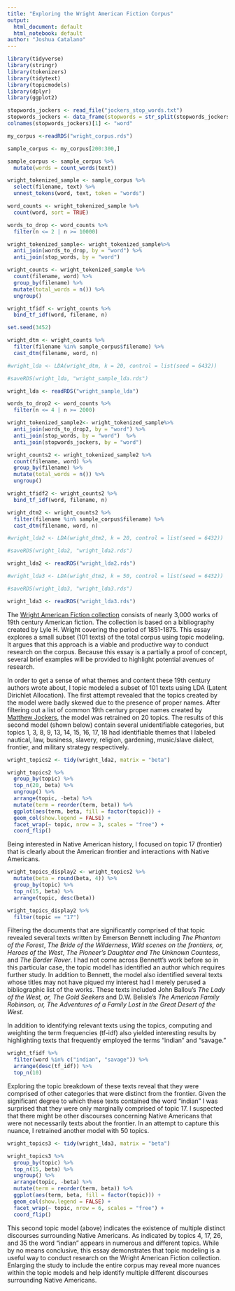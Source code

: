```yaml
---
title: "Exploring the Wright American Fiction Corpus"
output:
  html_document: default
  html_notebook: default
author: "Joshua Catalano"
---
```



```r
library(tidyverse)
library(stringr)
library(tokenizers)
library(tidytext)
library(topicmodels)
library(dplyr)
library(ggplot2)
```
```r
stopwords_jockers <- read_file("jockers_stop_words.txt")
stopwords_jockers <- data_frame(stopwords = str_split(stopwords_jockers, ", ")[[1]])
colnames(stopwords_jockers)[1] <- "word"

```
```r

my_corpus <-readRDS("wright_corpus.rds")

sample_corpus <- my_corpus[200:300,]

sample_corpus <- sample_corpus %>% 
  mutate(words = count_words(text)) 

wright_tokenized_sample <- sample_corpus %>% 
  select(filename, text) %>% 
  unnest_tokens(word, text, token = "words")

word_counts <- wright_tokenized_sample %>% 
  count(word, sort = TRUE)

words_to_drop <- word_counts %>% 
  filter(n <= 2 | n >= 10000)

wright_tokenized_sample<- wright_tokenized_sample%>% 
  anti_join(words_to_drop, by = "word") %>% 
  anti_join(stop_words, by = "word")

wright_counts <- wright_tokenized_sample %>% 
  count(filename, word) %>% 
  group_by(filename) %>% 
  mutate(total_words = n()) %>% 
  ungroup()

wright_tfidf <- wright_counts %>% 
  bind_tf_idf(word, filename, n)

set.seed(3452)

wright_dtm <- wright_counts %>% 
  filter(filename %in% sample_corpus$filename) %>% 
  cast_dtm(filename, word, n)

#wright_lda <- LDA(wright_dtm, k = 20, control = list(seed = 6432))

#saveRDS(wright_lda, "wright_sample_lda.rds")

wright_lda <- readRDS("wright_sample_lda")

words_to_drop2 <- word_counts %>% 
  filter(n <= 4 | n >= 2000)

wright_tokenized_sample2<- wright_tokenized_sample%>% 
  anti_join(words_to_drop2, by = "word") %>% 
  anti_join(stop_words, by = "word")  %>%
  anti_join(stopwords_jockers, by = "word")

wright_counts2 <- wright_tokenized_sample2 %>% 
  count(filename, word) %>% 
  group_by(filename) %>% 
  mutate(total_words = n()) %>% 
  ungroup()

wright_tfidf2 <- wright_counts2 %>% 
  bind_tf_idf(word, filename, n)

wright_dtm2 <- wright_counts2 %>% 
  filter(filename %in% sample_corpus$filename) %>% 
  cast_dtm(filename, word, n)

#wright_lda2 <- LDA(wright_dtm2, k = 20, control = list(seed = 6432))

#saveRDS(wright_lda2, "wright_lda2.rds")

wright_lda2 <- readRDS("wright_lda2.rds")

#wright_lda3 <- LDA(wright_dtm2, k = 50, control = list(seed = 6432))

#saveRDS(wright_lda3, "wright_lda3.rds")

wright_lda3 <- readRDS("wright_lda3.rds")
``` 

The [Wright American Fiction collection](http://webapp1.dlib.indiana.edu/TEIgeneral/welcome.do?brand=wright) consists of nearly 3,000 works of 19th century American fiction. The collection is based on a bibliography created by Lyle H. Wright covering the period of 1851-1875. This essay explores a small subset (101 texts) of the total corpus using topic modeling. It argues that this approach is a viable and productive way to conduct research on the corpus.  Because this essay is a partially a proof of concept, several brief examples will be provided to highlight potential avenues of research.

In order to get a sense of what themes and content these 19th century authors wrote about, I topic modeled a subset of 101 texts using LDA (Latent Dirichlet Allocation). The first attempt revealed that the topics created by the model were badly skewed due to the presence of proper names. After filtering out a list of common 19th century proper names created by [Matthew Jockers](http://www.matthewjockers.net/macroanalysisbook/expanded-stopwords-list/), the model was retrained on 20 topics. The results of this second model (shown below) contain several unidentifiable categories, but topics 1, 3, 8, 9, 13, 14, 15, 16, 17, 18 had identifiable themes that I labeled nautical, law, business, slavery, religion, gardening, music/slave dialect, frontier, and military strategy respectively. 

```r

wright_topics2 <- tidy(wright_lda2, matrix = "beta")

wright_topics2 %>%
  group_by(topic) %>%
  top_n(20, beta) %>%
  ungroup() %>%
  arrange(topic, -beta) %>% 
  mutate(term = reorder(term, beta)) %>%
  ggplot(aes(term, beta, fill = factor(topic))) +
  geom_col(show.legend = FALSE) +
  facet_wrap(~ topic, nrow = 3, scales = "free") +
  coord_flip()
```

Being interested in Native American history, I focused on topic 17 (frontier) that is clearly about the American frontier and interactions with Native Americans. 

```r

wright_topics_display2 <- wright_topics2 %>% 
  mutate(beta = round(beta, 4)) %>% 
  group_by(topic) %>% 
  top_n(15, beta) %>% 
  arrange(topic, desc(beta)) 

wright_topics_display2 %>% 
  filter(topic == "17") 
```

Filtering the documents that are significantly comprised of that topic revealed several texts written by Emerson Bennett including *The Phantom of the Forest*, *The Bride of the Wilderness*, *Wild scenes on the frontiers, or, Heroes of the West*, *The Pioneer's Daughter and The Unknown Countess*, and *The Border Rover*. I had not come across Bennett’s work before so in this particular case, the topic model has identified an author which requires further study. In addition to Bennett, the model also identified several texts whose titles may not have piqued my interest had I merely perused a bibliographic list of the works. These texts included John Ballou’s *The Lady of the West, or, The Gold Seekers* and D.W. Belisle’s *The American Family Robinson, or, The Adventures of a Family Lost in the Great Desert of the West*.  

In addition to identifying relevant texts using the topics, computing and weighting the term frequencies (tf-idf) also yielded interesting results by highlighting texts that frequently employed the terms “indian” and “savage.”

```r
wright_tfidf %>% 
  filter(word %in% c("indian", "savage")) %>% 
  arrange(desc(tf_idf)) %>%
  top_n(10)
```

Exploring the topic breakdown of these texts reveal that they were comprised of other categories that were distinct from the frontier. Given the significant degree to which these texts contained the word “indian” I was surprised that they were only marginally comprised of topic 17. I suspected that there might be other discourses concerning Native Americans that were not necessarily texts about the frontier. In an attempt to capture this nuance, I retrained another model with 50 topics. 

```r
wright_topics3 <- tidy(wright_lda3, matrix = "beta")

wright_topics3 %>%
  group_by(topic) %>%
  top_n(15, beta) %>%
  ungroup() %>%
  arrange(topic, -beta) %>% 
  mutate(term = reorder(term, beta)) %>%
  ggplot(aes(term, beta, fill = factor(topic))) +
  geom_col(show.legend = FALSE) +
  facet_wrap(~ topic, nrow = 6, scales = "free") +
  coord_flip()
```

This second topic model (above) indicates the existence of multiple distinct discourses surrounding Native Americans. As indicated by topics 4, 17, 26, and 35 the word “indian” appears in numerous and different topics. While by no means conclusive, this essay demonstrates that topic modeling is a useful way to conduct research on the Wright American Fiction collection. Enlarging the study to include the entire corpus may reveal more nuances within the topic models and help identify multiple different discourses surrounding Native Americans. 


